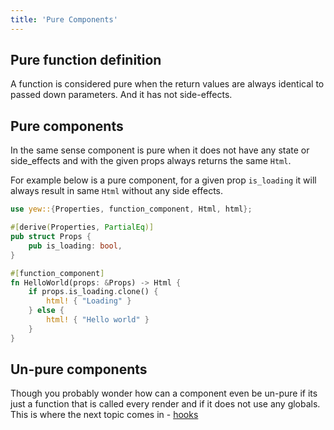 ```yaml
---
title: 'Pure Components'
---
```


## Pure function definition

A function is considered pure when the return values are always identical to passed down parameters. And it has not side-effects.

## Pure components

In the same sense component is pure when it does not have any state or side_effects and with the given props always returns the same `Html`.

For example below is a pure component, for a given prop `is_loading` it will always result in same `Html` without any side effects.

```rust
use yew::{Properties, function_component, Html, html};

#[derive(Properties, PartialEq)]
pub struct Props {
    pub is_loading: bool,
}

#[function_component]
fn HelloWorld(props: &Props) -> Html {
    if props.is_loading.clone() {
        html! { "Loading" }
    } else {
        html! { "Hello world" }
    }
}
```

## Un-pure components

Though you probably wonder how can a component even be un-pure if its just a function that is called every render and if it does not use any globals.
This is where the next topic comes in - [hooks](./hooks)
